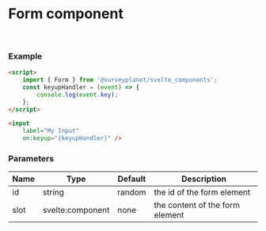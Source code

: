 

<Meta
	title="Form controls/Form"
	component={Form}
/>

# Form component

<div id="example">
	<Story id="form-controls-form--basic" />
	<br/>

</div>

### Example

```html
<script>
	import { Form } from '@surveyplanet/svelte_components';
	const keyupHandler = (event) => {
		console.log(event.key);
	};
</script>

<input
	label="My Input"
	on:keyup="{keyupHandler}" />
```

### Parameters

| Name | Type             | Default | Description                     |
| ---- | ---------------- | ------- | ------------------------------- |
| id   | string           | random  | the id of the form element      |
| slot | svelte:component | none    | the content of the form element |
